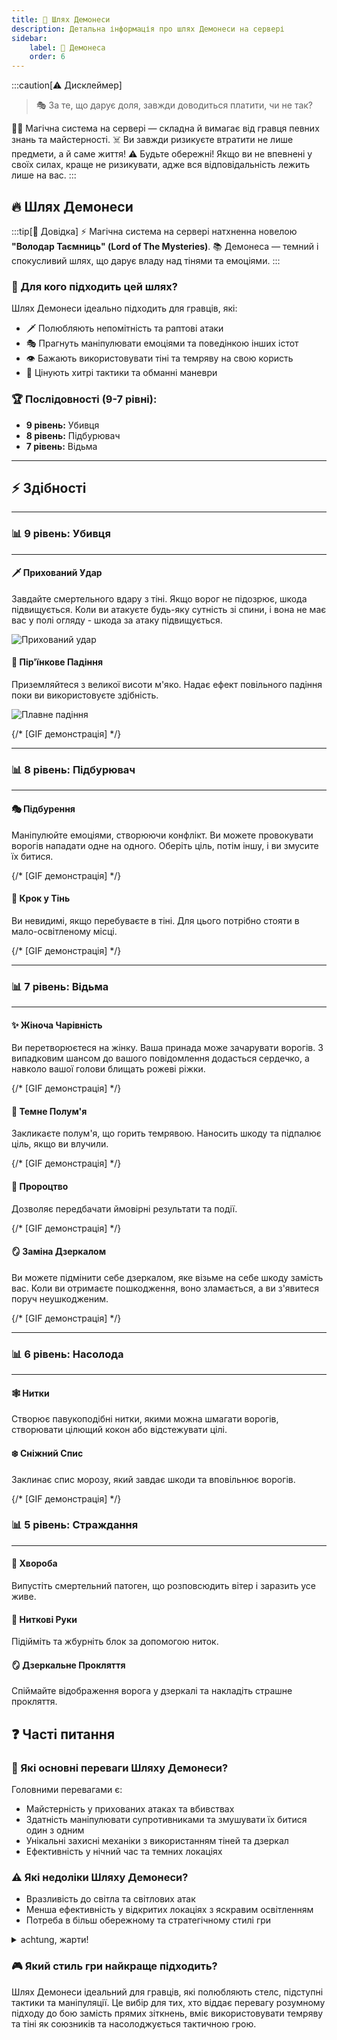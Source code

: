 ```yaml
---
title: 💫 Шлях Демонеси
description: Детальна інформація про шлях Демонеси на сервері
sidebar:
    label: 💫 Демонеса
    order: 6
---
```


:::caution[⚠️ Дисклеймер]
> 🎭 За те, що дарує доля, завжди доводиться платити, чи не так?

🧙‍♂️ Магічна система на сервері — складна й вимагає від гравця певних знань та майстерності.
☠️ Ви завжди ризикуєте втратити не лише предмети, а й саме життя!
⚠️ Будьте обережні! Якщо ви не впевнені у своїх силах, краще не ризикувати, адже вся відповідальність лежить лише на вас.
:::

## 🔥 Шлях Демонеси

:::tip[📖 Довідка]
⚡ Магічна система на сервері натхненна новелою **"Володар Таємниць" (Lord of The Mysteries)**.
📚 Демонеса — темний і спокусливий шлях, що дарує владу над тінями та емоціями.
:::

### 📜 Для кого підходить цей шлях?

Шлях Демонеси ідеально підходить для гравців, які:
- 🗡️ Полюбляють непомітність та раптові атаки
- 🎭 Прагнуть маніпулювати емоціями та поведінкою інших істот
- 👁️ Бажають використовувати тіні та темряву на свою користь
- 🔮 Цінують хитрі тактики та обманні маневри

### 🏆 Послідовності (9-7 рівні):

- **9 рівень:** Убивця
- **8 рівень:** Підбурювач
- **7 рівень:** Відьма

---

## ⚡ Здібності

---

### 📊 9 рівень: Убивця

---

#### 🗡️ Прихований Удар
Завдайте смертельного вдару з тіні. Якщо ворог не підозрює, шкода підвищується. Коли ви атакуєте будь-яку сутність зі спини, і вона не має вас у полі огляду - шкода за атаку підвищується.

<p align={"center"}>
    <Image src={stealth} alt="Прихований удар"/>
</p>

#### 🍃 Пір'їнкове Падіння
Приземляйтеся з великої висоти м'яко. Надає ефект повільного падіння поки ви використовуєте здібність.

<p align={"center"}>
    <Image src={feather} alt="Плавне падіння"/>
</p>

{/* [GIF демонстрація] */}

---

### 📊 8 рівень: Підбурювач

---

#### 🎭 Підбурення
Маніпулюйте емоціями, створюючи конфлікт. Ви можете провокувати ворогів нападати одне на одного. Оберіть ціль, потім іншу, і ви змусите їх битися.

{/* [GIF демонстрація] */}

#### 👥 Крок у Тінь
Ви невидимі, якщо перебуваєте в тіні. Для цього потрібно стояти в мало-освітленому місці.

{/* [GIF демонстрація] */}

---

### 📊 7 рівень: Відьма

---

#### ✨ Жіноча Чарівність
Ви перетворюєтеся на жінку. Ваша принада може зачарувати ворогів. З випадковим шансом до вашого повідомлення додасться сердечко, а навколо вашої голови блищать рожеві ріжки.

{/* [GIF демонстрація] */}

#### 🖤 Темне Полум'я
Закликаєте полум'я, що горить темрявою. Наносить шкоду та підпалює ціль, якщо ви влучили.

{/* [GIF демонстрація] */}

#### 🔮 Пророцтво
Дозволяє передбачати ймовірні результати та події.

{/* [GIF демонстрація] */}

#### 🪞 Заміна Дзеркалом
Ви можете підмінити себе дзеркалом, яке візьме на себе шкоду замість вас. Коли ви отримаєте пошкодження, воно зламається, а ви з'явитеся поруч неушкодженим.

{/* [GIF демонстрація] */}

---

### 📊 6 рівень: Насолода

---

#### 🕸️ Нитки
Створює павукоподібні нитки, якими можна шмагати ворогів, створювати цілющий кокон або відстежувати цілі.

#### ❄️ Сніжний Спис
Заклинає спис морозу, який завдає шкоди та вповільнює ворогів.

{/* [GIF демонстрація] */}

### 📊 5 рівень: Страждання

---

#### 🦠 Хвороба
Випустіть смертельний патоген, що розповсюдить вітер і заразить усе живе.

#### 🧵 Ниткові Руки
Підійміть та жбурніть блок за допомогою ниток.

#### 🪞 Дзеркальне Прокляття
Спіймайте відображення ворога у дзеркалі та накладіть страшне прокляття.

## ❓ Часті питання

### 💪 Які основні переваги Шляху Демонеси?
Головними перевагами є:
- Майстерність у прихованих атаках та вбивствах
- Здатність маніпулювати супротивниками та змушувати їх битися один з одним
- Унікальні захисні механіки з використанням тіней та дзеркал
- Ефективність у нічний час та темних локаціях

### ⚠️ Які недоліки Шляху Демонеси?
- Вразливість до світла та світлових атак
- Менша ефективність у відкритих локаціях з яскравим освітленням
- Потреба в більш обережному та стратегічному стилі гри
<details>
    <summary>achtung, жарти!</summary>

    Місячні, починаючи із 7-го рівня :)
</details>

### 🎮 Який стиль гри найкраще підходить?
Шлях Демонеси ідеальний для гравців, які полюбляють стелс, підступні тактики та маніпуляції. Це вибір для тих, хто віддає перевагу розумному підходу до бою замість прямих зіткнень, вміє використовувати темряву та тіні як союзників та насолоджується тактичною грою.